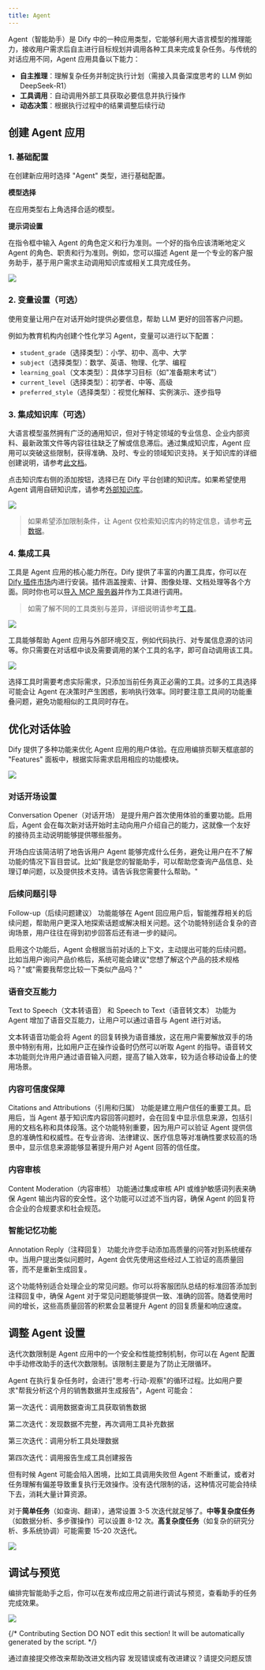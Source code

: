 ```yaml
---
title: Agent
---
```


Agent（智能助手）是 Dify 中的一种应用类型，它能够利用大语言模型的推理能力，接收用户需求后自主进行目标规划并调用各种工具来完成复杂任务。与传统的对话应用不同，Agent 应用具备以下能力：

- **自主推理**：理解复杂任务并制定执行计划（需接入具备深度思考的 LLM 例如 DeepSeek-R1）
- **工具调用**：自动调用外部工具获取必要信息并执行操作
- **动态决策**：根据执行过程中的结果调整后续行动

## 创建 Agent 应用

### 1. 基础配置

在创建新应用时选择 "Agent" 类型，进行基础配置。

**模型选择**

在应用类型右上角选择合适的模型。

**提示词设置**

在指令框中输入 Agent 的角色定义和行为准则。一个好的指令应该清晰地定义 Agent 的角色、职责和行为准则。例如，您可以描述 Agent 是一个专业的客户服务助手，基于用户需求主动调用知识库或相关工具完成任务。

![](https://assets-docs.dify.ai/2025/06/62055dd662fb28167e3123e91a7cc3f7.png)

### 2. 变量设置（可选）

使用变量让用户在对话开始时提供必要信息，帮助 LLM 更好的回答客户问题。

例如为教育机构内创建个性化学习 Agent，变量可以进行以下配置：

- `student_grade`（选择类型）：小学、初中、高中、大学
- `subject`（选择类型）：数学、英语、物理、化学、编程
- `learning_goal`（文本类型）：具体学习目标（如"准备期末考试"）
- `current_level`（选择类型）：初学者、中等、高级
- `preferred_style`（选择类型）：视觉化解释、实例演示、逐步指导

### 3. 集成知识库（可选）

大语言模型虽然拥有广泛的通用知识，但对于特定领域的专业信息、企业内部资料、最新政策文件等内容往往缺乏了解或信息滞后。通过集成知识库，Agent 应用可以突破这些限制，获得准确、及时、专业的领域知识支持。关于知识库的详细创建说明，请参考[此文档](/zh-hans/guides/knowledge-base/readme)。

点击知识库右侧的添加按钮，选择已在 Dify 平台创建的知识库。如果希望使用 Agent 调用自研知识库，请参考[外部知识库](/zh-hans/guides/knowledge-base/api-documentation/external-knowledge-api-documentation)。

![](https://assets-docs.dify.ai/2025/06/b014b1ea0047397054ef7bb9435d13e5.png)

> 如果希望添加限制条件，让 Agent 仅检索知识库内的特定信息，请参考[元数据](/zh-hans/guides/knowledge-base/metadata)。

### 4. 集成工具

工具是 Agent 应用的核心能力所在。Dify 提供了丰富的内置工具库，你可以在 [Dify 插件市场](https://marketplace.dify.ai/)内进行安装。插件涵盖搜索、计算、图像处理、文档处理等各个方面。同时你也可以[导入 MCP 服务器](/zh-hans/guides/tools/integrate-tool/mcp)并作为工具进行调用。

> 如需了解不同的工具类别与差异，详细说明请参考[工具](/zh-hans/guides/tools/readme)。

![](https://assets-docs.dify.ai/2025/06/6c8b1d1d273908831ea1676eff5c9224.png)

工具能够帮助 Agent 应用与外部环境交互，例如代码执行、对专属信息源的访问等。你只需要在对话框中谈及需要调用的某个工具的名字，即可自动调用该工具。

![](https://assets-docs.dify.ai/dify-enterprise-mintlify/zh_CN/guides/application-orchestrate/7adb47ad645fb7f1bd95848e78cb6a0f.png)

选择工具时需要考虑实际需求，只添加当前任务真正必需的工具。过多的工具选择可能会让 Agent 在决策时产生困惑，影响执行效率。同时要注意工具间的功能重叠问题，避免功能相似的工具同时存在。

## 优化对话体验

Dify 提供了多种功能来优化 Agent 应用的用户体验。在应用编排页聊天框底部的 "Features" 面板中，根据实际需求启用相应的功能模块。

![](https://assets-docs.dify.ai/2025/06/c223d51aa17add15abbddc31cc4e7795.png)

### 对话开场设置

Conversation Opener（对话开场） 是提升用户首次使用体验的重要功能。启用后，Agent 会在每次新对话开始时主动向用户介绍自己的能力，这就像一个友好的接待员主动说明能够提供哪些服务。

开场白应该简洁明了地告诉用户 Agent 能够完成什么任务，避免让用户在不了解功能的情况下盲目尝试。比如"我是您的智能助手，可以帮助您查询产品信息、处理订单问题，以及提供技术支持。请告诉我您需要什么帮助。"

### 后续问题引导

Follow-up（后续问题建议） 功能能够在 Agent 回应用户后，智能推荐相关的后续问题，帮助用户更深入地探索话题或解决相关问题。这个功能特别适合复杂的咨询场景，用户往往在得到初步回答后还有进一步的疑问。

启用这个功能后，Agent 会根据当前对话的上下文，主动提出可能的后续问题。比如当用户询问产品价格后，系统可能会建议"您想了解这个产品的技术规格吗？"或"需要我帮您比较一下类似产品吗？"

### 语音交互能力

Text to Speech（文本转语音） 和 Speech to Text（语音转文本） 功能为 Agent 增加了语音交互能力，让用户可以通过语音与 Agent 进行对话。

文本转语音功能会将 Agent 的回复转换为语音播放，这在用户需要解放双手的场景中特别有用，比如用户正在操作设备时仍然可以听取 Agent 的指导。语音转文本功能则允许用户通过语音输入问题，提高了输入效率，较为适合移动设备上的使用场景。

### 内容可信度保障

Citations and Attributions（引用和归属） 功能是建立用户信任的重要工具。启用后，当 Agent 基于知识库内容回答问题时，会在回复中显示信息来源，包括引用的文档名称和具体段落。这个功能特别重要，因为用户可以验证 Agent 提供信息的准确性和权威性。在专业咨询、法律建议、医疗信息等对准确性要求较高的场景中，显示信息来源能够显著提升用户对 Agent 回答的信任度。

### 内容审核

Content Moderation（内容审核） 功能通过集成审核 API 或维护敏感词列表来确保 Agent 输出内容的安全性。这个功能可以过滤不当内容，确保 Agent 的回复符合企业的合规要求和社会规范。

### 智能记忆功能

Annotation Reply（注释回复） 功能允许您手动添加高质量的问答对到系统缓存中。当用户提出类似问题时，Agent 会优先使用这些经过人工验证的高质量回答，而不是重新生成回复。

这个功能特别适合处理企业的常见问题。你可以将客服团队总结的标准回答添加到注释回复中，确保 Agent 对于常见问题能够提供一致、准确的回答。随着使用时间的增长，这些高质量回答的积累会显著提升 Agent 的回复质量和响应速度。

## 调整 Agent 设置

迭代次数限制是 Agent 应用中的一个安全和性能控制机制，你可以在 Agent 配置中手动修改助手的迭代次数限制。该限制主要是为了防止无限循环。

Agent 在执行复杂任务时，会进行"思考-行动-观察"的循环过程。比如用户要求"帮我分析这个月的销售数据并生成报告"，Agent 可能会：

第一次迭代：调用数据查询工具获取销售数据

第二次迭代：发现数据不完整，再次调用工具补充数据

第三次迭代：调用分析工具处理数据

第四次迭代：调用报告生成工具创建报告

但有时候 Agent 可能会陷入困境，比如工具调用失败但 Agent 不断重试，或者对任务理解有偏差导致重复执行无效操作。没有迭代限制的话，这种情况可能会持续下去，消耗大量计算资源。

对于**简单任务**（如查询、翻译），通常设置 3-5 次迭代就足够了。**中等复杂度任务**（如数据分析、多步骤操作）可以设置 8-12 次。**高复杂度任务**（如复杂的研究分析、多系统协调）可能需要 15-20 次迭代。

![](https://assets-docs.dify.ai/2025/06/214526c26b517bb82ce33835f140747f.png)

## 调试与预览

编排完智能助手之后，你可以在发布成应用之前进行调试与预览，查看助手的任务完成效果。

![](https://assets-docs.dify.ai/2025/06/64a4c1639b82f652a0048ec4a1ae56a0.png)

{/*
Contributing Section
DO NOT edit this section!
It will be automatically generated by the script.
*/}

<CardGroup cols="2">
    <Card
        title="编辑此页面"
        icon="pen-to-square"
        href="https://github.com/langgenius/dify-docs-mintlify/edit/main/zh-hans/guides/application-orchestrate/agent.mdx"
    >
        通过直接提交修改来帮助改进文档内容
    </Card>
    <Card
        title="提交问题"
        icon="github"
        href="https://github.com/langgenius/dify-docs-mintlify/issues/new?title=文档问题%3A%20&body=%23%23%20问题描述%0A%3C%21--%20请简要描述您发现的问题%20--%3E%0A%0A%23%23%20页面链接%0Ahttps%3A%2F%2Fgithub.com%2Flanggenius%2Fdify-docs-mintlify%2Fblob%2Fmain%2Fzh-hans/guides/application-orchestrate%2Fagent.mdx%0A%0A%23%23%20建议修改%0A%3C%21--%20如果有具体的修改建议，请在此说明%20--%3E%0A%0A%3C%21--%20感谢您对文档质量的关注！%20--%3E"
    >
        发现错误或有改进建议？请提交问题反馈
    </Card>
</CardGroup>
